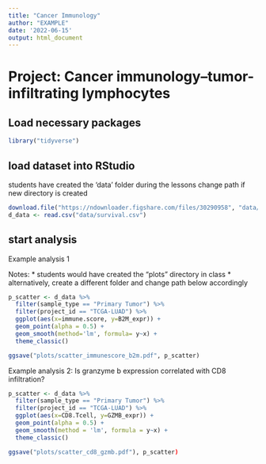 ```yaml
---
title: "Cancer Immunology"
author: "EXAMPLE"
date: '2022-06-15'
output: html_document
---
```


# Project: Cancer immunology--tumor-infiltrating lymphocytes 

## Load necessary packages

```r
library("tidyverse")
```

## load dataset into RStudio
students have created the 'data' folder during the lessons
change path if new directory is created

```r
download.file("https://ndownloader.figshare.com/files/30290958", "data/survival.csv")
d_data <- read.csv("data/survival.csv") 
```

## start analysis

Example analysis 1 

Notes:
* students would have created the "plots" directory in class
* alternatively, create a different folder and change path below accordingly

```r
p_scatter <- d_data %>%
  filter(sample_type == "Primary Tumor") %>% 
  filter(project_id == "TCGA-LUAD") %>% 
  ggplot(aes(x=immune.score, y=B2M_expr)) +
  geom_point(alpha = 0.5) +
  geom_smooth(method='lm', formula= y~x) +
  theme_classic()

ggsave("plots/scatter_immunescore_b2m.pdf", p_scatter)
```

Example analysis 2: Is granzyme b expression correlated with CD8 infiltration?

```r
p_scatter <- d_data %>%
  filter(sample_type == "Primary Tumor") %>%
  filter(project_id == "TCGA-LUAD") %>% 
  ggplot(aes(x=CD8.Tcell, y=GZMB_expr)) +
  geom_point(alpha = 0.5) +
  geom_smooth(method = 'lm', formula = y~x) +
  theme_classic() 

ggsave("plots/scatter_cd8_gzmb.pdf"), p_scatter)
``` 

